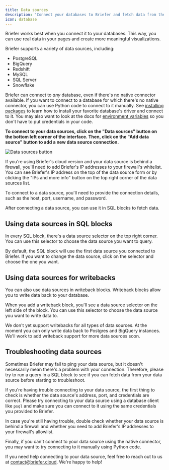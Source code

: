 ```yaml
---
title: Data sources
description: 'Connect your databases to Briefer and fetch data from them.'
icon: database
---
```


Briefer works best when you connect it to your databases. This way, you can use real data in your pages and create more meaningful visualizations.

Briefer supports a variety of data sources, including:

- PostgreSQL
- BigQuery
- Redshift
- MySQL
- SQL Server
- Snowflake

<Tip>Briefer can connect to _any_ database, even if there's no native connector available. If you want to connect to a database for which there's no native connector, you can use Python code to connect to it manually. See [installing packages](/settings/installing-packages) to learn how to install your favorite database's driver and connect to it. You may also want to look at the docs for [environment variables](/product/environment-variables) so you don't have to put credentials in your code.</Tip>

**To connect to your data sources, click on the "Data sources" button on the bottom left corner of the interface. Then, click on the "Add data source" button to add a new data source connection.**

<Frame caption={`You can access the "data sources" page using the button on the bottom left corner of the interface.`}>
  <img src="/images/data-sources-button.png" alt="Data sources button" />
</Frame>

<Tip>If you're using Briefer's cloud version and your data source is behind a firewall, you'll need to add Briefer's IP addresses to your firewall's whitelist. You can see Briefer's IP address on the top of the data source form or by clicking the "IPs and more info" button on the top right corner of the data sources list.</Tip>

To connect to a data source, you'll need to provide the connection details, such as the host, port, username, and password.

After connecting a data source, you can use it in SQL blocks to fetch data.

## Using data sources in SQL blocks

In every SQL block, there's a data source selector on the top right corner. You can use this selector to choose the data source you want to query.

By default, the SQL block will use the first data source you connected to Briefer. If you want to change the data source, click on the selector and choose the one you want.

## Using data sources for writebacks

You can also use data sources in writeback blocks. Writeback blocks allow you to write data back to your database.

When you add a writeback block, you'll see a data source selector on the left side of the block. You can use this selector to choose the data source you want to write data to.

<Note>We don't yet support writebacks for all types of data sources. At the moment you can only write data back to Postgres and BigQuery instances. We'll work to add writeback support for more data sources soon.</Note>

## Troubleshooting data sources

<Info>Sometimes Briefer may fail to ping your data source, but it doesn't necessarily mean there's a problem with your connection. Therefore, please try to run a query in a SQL block to see if you can fetch data from your data source before starting to troubleshoot.</Info>

If you're having trouble connecting to your data source, the first thing to check is whether the data source's address, port, and credentials are correct. Please try connecting to your data source using a database client like `psql` and make sure you can connect to it using the same credentials you provided to Briefer.

In case you're still having trouble, double check whether your data source is behind a firewall and whether you need to add Briefer's IP addresses to your firewall's allowlist.

Finally, if you can't connect to your data source using the native connector, you may want to try connecting to it manually using Python code.

<Tip>If you need help connecting to your data source, feel free to reach out to us at [contact@briefer.cloud](mailto:contact@briefer.cloud). We're happy to help!</Tip>
